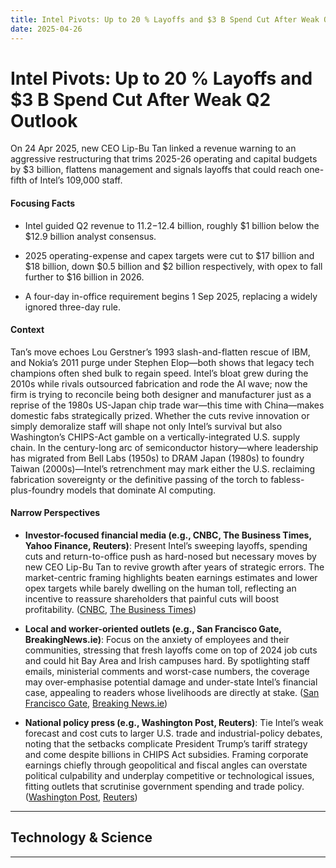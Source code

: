 ```yaml
---
title: Intel Pivots: Up to 20 % Layoffs and $3 B Spend Cut After Weak Q2 Outlook
date: 2025-04-26
---
```


# Intel Pivots: Up to 20 % Layoffs and $3 B Spend Cut After Weak Q2 Outlook

On 24 Apr 2025, new CEO Lip-Bu Tan linked a revenue warning to an aggressive restructuring that trims 2025-26 operating and capital budgets by $3 billion, flattens management and signals layoffs that could reach one-fifth of Intel’s 109,000 staff.

#### Focusing Facts

- Intel guided Q2 revenue to $11.2-$12.4 billion, roughly $1 billion below the $12.9 billion analyst consensus.

- 2025 operating-expense and capex targets were cut to $17 billion and $18 billion, down $0.5 billion and $2 billion respectively, with opex to fall further to $16 billion in 2026.

- A four-day in-office requirement begins 1 Sep 2025, replacing a widely ignored three-day rule.

#### Context

Tan’s move echoes Lou Gerstner’s 1993 slash-and-flatten rescue of IBM, and Nokia’s 2011 purge under Stephen Elop—both shows that legacy tech champions often shed bulk to regain speed.  Intel’s bloat grew during the 2010s while rivals outsourced fabrication and rode the AI wave; now the firm is trying to reconcile being both designer and manufacturer just as a reprise of the 1980s US-Japan chip trade war—this time with China—makes domestic fabs strategically prized.  Whether the cuts revive innovation or simply demoralize staff will shape not only Intel’s survival but also Washington’s CHIPS-Act gamble on a vertically-integrated U.S. supply chain.  In the century-long arc of semiconductor history—where leadership has migrated from Bell Labs (1950s) to DRAM Japan (1980s) to foundry Taiwan (2000s)—Intel’s retrenchment may mark either the U.S. reclaiming fabrication sovereignty or the definitive passing of the torch to fabless-plus-foundry models that dominate AI computing.

#### Narrow Perspectives

- **Investor-focused financial media (e.g., CNBC, The Business Times, Yahoo Finance, Reuters)**: Present Intel’s sweeping layoffs, spending cuts and return-to-office push as hard-nosed but necessary moves by new CEO Lip-Bu Tan to revive growth after years of strategic errors. The market-centric framing highlights beaten earnings estimates and lower opex targets while barely dwelling on the human toll, reflecting an incentive to reassure shareholders that painful cuts will boost profitability. ([CNBC](https://www.cnbc.com/2025/04/24/intel-intc-q1-2025-earnings-report.html), [The Business Times](https://www.businesstimes.com.sg/companies-markets/telcos-media-tech/intel-delivers-disappointing-forecast-moves-slash-jobs))

- **Local and worker-oriented outlets (e.g., San Francisco Gate, BreakingNews.ie)**: Focus on the anxiety of employees and their communities, stressing that fresh layoffs come on top of 2024 job cuts and could hit Bay Area and Irish campuses hard. By spotlighting staff emails, ministerial comments and worst-case numbers, the coverage may over-emphasise potential damage and under-state Intel’s financial case, appealing to readers whose livelihoods are directly at stake. ([San Francisco Gate](https://www.sfgate.com/tech/article/intel-new-ceo-plans-layoffs-20293289.php), [Breaking News.ie](https://www.breakingnews.ie/ireland/intel-staff-and-families-extremely-concerned-at-possible-job-losses-minister-1755941.html))

- **National policy press (e.g., Washington Post, Reuters)**: Tie Intel’s weak forecast and cost cuts to larger U.S. trade and industrial-policy debates, noting that the setbacks complicate President Trump’s tariff strategy and come despite billions in CHIPS Act subsidies. Framing corporate earnings chiefly through geopolitical and fiscal angles can overstate political culpability and underplay competitive or technological issues, fitting outlets that scrutinise government spending and trade policy. ([Washington Post](https://www.washingtonpost.com/technology/2025/04/24/intel-cuts-manufacturing-trump/), [Reuters](https://www.reuters.com/business/intel-forecasts-second-quarter-revenue-below-estimates-fanning-tariff-worries-2025-04-24/))

---

## Technology & Science

---
